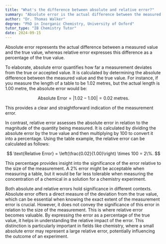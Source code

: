 ```yaml
---
title: "What's the difference between absolute and relative error?"
summary: "Absolute error is the actual difference between the measured and true value, while relative error is this difference expressed as a percentage of the true value."
author: "Dr. Thomas Walker"
degree: "PhD in Inorganic Chemistry, University of Oxford"
tutor_type: "IB Chemistry Tutor"
date: 2024-09-15
---
```


Absolute error represents the actual difference between a measured value and the true value, whereas relative error expresses this difference as a percentage of the true value.

To elaborate, absolute error quantifies how far a measurement deviates from the true or accepted value. It is calculated by determining the absolute difference between the measured value and the true value. For instance, if you measure the length of a table to be $1.02$ metres, but the actual length is $1.00$ metre, the absolute error would be:

$$
\text{Absolute Error} = |1.02 - 1.00| = 0.02 \text{ metres}.
$$

This provides a clear and straightforward indication of the measurement error.

In contrast, relative error assesses the absolute error in relation to the magnitude of the quantity being measured. It is calculated by dividing the absolute error by the true value and then multiplying by $100$ to convert it into a percentage. Using the table example, the relative error can be calculated as follows:

$$
\text{Relative Error} = \left(\frac{0.02}{1.00}\right) \times 100 = 2\%.
$$

This percentage provides insight into the significance of the error relative to the size of the measurement. A $2\%$ error might be acceptable when measuring a table, but it would be far less tolerable when measuring the concentration of a chemical in a solution for a chemistry experiment.

Both absolute and relative errors hold significance in different contexts. Absolute error offers a direct measure of the deviation from the true value, which can be essential when knowing the exact extent of the measurement error is crucial. However, it does not convey the significance of this error in relation to the size of the measurement. This is where relative error becomes valuable. By expressing the error as a percentage of the true value, it helps in understanding the relative impact of the error. This distinction is particularly important in fields like chemistry, where a small absolute error may represent a large relative error, potentially influencing the outcome of an experiment.
    